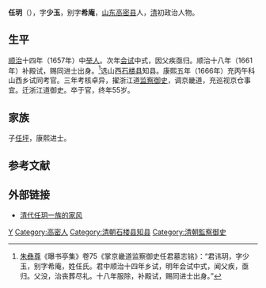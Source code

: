 '''任玥'''（{{bd|1632年||1687年||Ren}}），字'''少玉'''，别字'''希庵'''，[[山东|山东]][[高密县|高密县]]人，[[清朝|清]]初政治人物。

==生平==
[[顺治|顺治]]十四年（1657年）中[[举人|举人]]。次年[[会试|会试]]中式，因父疾亟归。顺治十八年（1661年）补殿试，赐同进士出身。<ref>[[朱彝尊|朱彝尊]]《曝书亭集》卷75《掌京畿道监察御史任君墓志铭》：“君讳玥，字少玉，别字希庵，姓任氏。君中顺治十四年乡试，明年会试中式，闻父疾，亟归。父没，治丧葬尽礼。十八年服除，补殿试，赐同进士出身。” </ref>选山西[[石楼县|石楼县]]知县。康熙五年（1666年）充丙午科山西乡试同考官。三年考核卓异，擢浙江道[[监察御史|监察御史]]，调京畿道，充巡视京仓事宜。迁浙江道御史。卒于官，终年55岁。

== 家族 ==
子[[任坪|任坪]]，康熙进士。

==参考文献==
{{reflist}}

==外部链接==
*[http://www.gaominews.com/news/20140515/n722950068_1.html 清代任玥一族的家风]{{Wayback|url=http://www.gaominews.com/news/20140515/n722950068_1.html |date=20150402125452 }}

{{順治十八年辛丑科殿試金榜}}

{{Authority control}}

{{DEFAULTSORT:Wang汪}}
[[Category:汪姓|Y]]
[[Category:高密人|Category:高密人]]
[[Category:清朝石楼县知县|Category:清朝石楼县知县]]
[[Category:清朝監察御史|Category:清朝監察御史]]